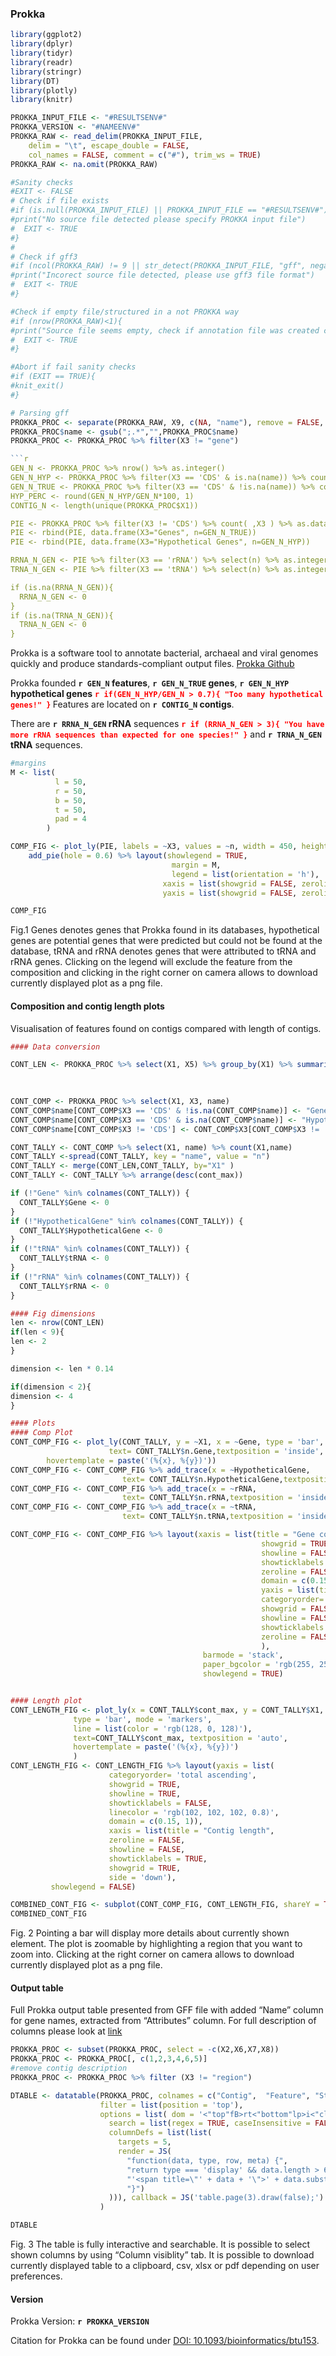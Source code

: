 ### Prokka


```{r, echo=FALSE}
library(ggplot2)
library(dplyr)
library(tidyr)
library(readr)
library(stringr)
library(DT)
library(plotly)
library(knitr)
```

```{r, echo=FALSE}
PROKKA_INPUT_FILE <- "#RESULTSENV#"
PROKKA_VERSION <- "#NAMEENV#"
PROKKA_RAW <- read_delim(PROKKA_INPUT_FILE, 
    delim = "\t", escape_double = FALSE,
    col_names = FALSE, comment = c("#"), trim_ws = TRUE)
PROKKA_RAW <- na.omit(PROKKA_RAW)
```

```{r}
#Sanity checks
#EXIT <- FALSE
# Check if file exists
#if (is.null(PROKKA_INPUT_FILE) || PROKKA_INPUT_FILE == "#RESULTSENV#"){
#print("No source file detected please specify PROKKA input file")
#  EXIT <- TRUE
#}
#
# Check if gff3
#if (ncol(PROKKA_RAW) != 9 || str_detect(PROKKA_INPUT_FILE, "gff", negate = TRUE)){
#print("Incorect source file detected, please use gff3 file format")
#  EXIT <- TRUE
#}

#Check if empty file/structured in a not PROKKA way 
#if (nrow(PROKKA_RAW)<1){
#print("Source file seems empty, check if annotation file was created correctly")
#  EXIT <- TRUE
#}

```

```{r}
#Abort if fail sanity checks
#if (EXIT == TRUE){
#knit_exit()
#}
```

```{r}
# Parsing gff
PROKKA_PROC <- separate(PROKKA_RAW, X9, c(NA, "name"), remove = FALSE, "Name=")
PROKKA_PROC$name <- gsub(";.*","",PROKKA_PROC$name)
PROKKA_PROC <- PROKKA_PROC %>% filter(X3 != "gene")

```{r}
GEN_N <- PROKKA_PROC %>% nrow() %>% as.integer()
GEN_N_HYP <- PROKKA_PROC %>% filter(X3 == 'CDS' & is.na(name)) %>% count() %>% as.integer()
GEN_N_TRUE <- PROKKA_PROC %>% filter(X3 == 'CDS' & !is.na(name)) %>% count() %>% as.integer()
HYP_PERC <- round(GEN_N_HYP/GEN_N*100, 1)
CONTIG_N <- length(unique(PROKKA_PROC$X1))

PIE <- PROKKA_PROC %>% filter(X3 != 'CDS') %>% count( ,X3 ) %>% as.data.frame()
PIE <- rbind(PIE, data.frame(X3="Genes", n=GEN_N_TRUE))
PIE <- rbind(PIE, data.frame(X3="Hypothetical Genes", n=GEN_N_HYP))

RRNA_N_GEN <- PIE %>% filter(X3 == 'rRNA') %>% select(n) %>% as.integer()
TRNA_N_GEN <- PIE %>% filter(X3 == 'tRNA') %>% select(n) %>% as.integer()

if (is.na(RRNA_N_GEN)){
  RRNA_N_GEN <- 0
}
if (is.na(TRNA_N_GEN)){
  TRNA_N_GEN <- 0
}
```
Prokka is a software tool to annotate bacterial, archaeal and viral genomes quickly and produce standards-compliant output files. 
[Prokka Github](https://github.com/tseemann/prokka)

Prokka founded **`r GEN_N` features**, **`r GEN_N_TRUE` genes**, **`r GEN_N_HYP` hypothetical genes** <span style="color:red; font-weight: bold">
`r if(GEN_N_HYP/GEN_N > 0.7){
"Too many hypothetical genes!"
}` </span> Features are located on **`r CONTIG_N` contigs**.

There are **`r RRNA_N_GEN` rRNA** sequences <span style="color:red; font-weight: bold">`r if (RRNA_N_GEN > 3){
"You have more rRNA sequences than expected for one species!"
}`</span> and **`r TRNA_N_GEN` tRNA** sequences.
```{r}
#margins
M <- list(
          l = 50,
          r = 50,
          b = 50,
          t = 50,
          pad = 4
        )

COMP_FIG <- plot_ly(PIE, labels = ~X3, values = ~n, width = 450, height = 450) %>% 
    add_pie(hole = 0.6) %>% layout(showlegend = TRUE,
                                    margin = M,
                                    legend = list(orientation = 'h'),
                                  xaxis = list(showgrid = FALSE, zeroline = FALSE, showticklabels = FALSE),
                                  yaxis = list(showgrid = FALSE, zeroline = FALSE, showticklabels = FALSE))

COMP_FIG
```
Fig.1 Genes denotes genes that Prokka found in its databases, hypothetical genes are potential genes that were predicted but could not be found at the database, tRNA and rRNA denotes genes that were attributed to tRNA and rRNA genes. 
Clicking on the legend will exclude the feature from the composition and clicking in the right corner on camera allows to download currently displayed plot as a png file.  

#### **Composition and contig length plots**
Visualisation of features found on contigs compared with length of contigs.

```{r}
#### Data conversion 

CONT_LEN <- PROKKA_PROC %>% select(X1, X5) %>% group_by(X1) %>% summarise(
                                                                          cont_max = max(X5)
                                                                          )

CONT_COMP <- PROKKA_PROC %>% select(X1, X3, name)
CONT_COMP$name[CONT_COMP$X3 == 'CDS' & !is.na(CONT_COMP$name)] <- "Gene"
CONT_COMP$name[CONT_COMP$X3 == 'CDS' & is.na(CONT_COMP$name)] <- "HypotheticalGene"
CONT_COMP$name[CONT_COMP$X3 != 'CDS'] <- CONT_COMP$X3[CONT_COMP$X3 != 'CDS']

CONT_TALLY <- CONT_COMP %>% select(X1, name) %>% count(X1,name)
CONT_TALLY <-spread(CONT_TALLY, key = "name", value = "n")
CONT_TALLY <- merge(CONT_LEN,CONT_TALLY, by="X1" )
CONT_TALLY <- CONT_TALLY %>% arrange(desc(cont_max))

if (!"Gene" %in% colnames(CONT_TALLY)) {
  CONT_TALLY$Gene <- 0
}
if (!"HypotheticalGene" %in% colnames(CONT_TALLY)) {
  CONT_TALLY$HypotheticalGene <- 0
}
if (!"tRNA" %in% colnames(CONT_TALLY)) {
  CONT_TALLY$tRNA <- 0
}
if (!"rRNA" %in% colnames(CONT_TALLY)) {
  CONT_TALLY$rRNA <- 0
}

#### Fig dimensions
len <- nrow(CONT_LEN)
if(len < 9){
len <- 2
}

dimension <- len * 0.14

if(dimension < 2){
dimension <- 4
}
```
```{r, fig.width = dimension, fig.height = dimension}
#### Plots 
#### Comp Plot
CONT_COMP_FIG <- plot_ly(CONT_TALLY, y = ~X1, x = ~Gene, type = 'bar', orientation = 'h',
                      text= CONT_TALLY$n.Gene,textposition = 'inside', name = 'Gene',
        hovertemplate = paste('(%{x}, %{y})'))
CONT_COMP_FIG <- CONT_COMP_FIG %>% add_trace(x = ~HypotheticalGene, 
                         text= CONT_TALLY$n.HypotheticalGene,textposition = 'inside', name = 'Hypothetical Gene')             
CONT_COMP_FIG <- CONT_COMP_FIG %>% add_trace(x = ~rRNA, 
                         text= CONT_TALLY$n.rRNA,textposition = 'inside', name = 'rRNA') 
CONT_COMP_FIG <- CONT_COMP_FIG %>% add_trace(x = ~tRNA,
                         text= CONT_TALLY$n.tRNA,textposition = 'inside', name = 'tRNA')          

CONT_COMP_FIG <- CONT_COMP_FIG %>% layout(xaxis = list(title = "Gene count",
                                                        showgrid = TRUE,
                                                        showline = FALSE,
                                                        showticklabels = TRUE,
                                                        zeroline = FALSE,
                                                        domain = c(0.15, 1)),
                                                        yaxis = list(title = "Contigs",
                                                        categoryorder= 'total ascending',
                                                        showgrid = FALSE,
                                                        showline = FALSE,
                                                        showticklabels = TRUE,
                                                        zeroline = FALSE
                                                        ),
                                           barmode = 'stack',
                                           paper_bgcolor = 'rgb(255, 255, 255)', plot_bgcolor = 'rgb(255, 255, 255)',
                                           showlegend = TRUE) 


#### Length plot
CONT_LENGTH_FIG <- plot_ly(x = CONT_TALLY$cont_max, y = CONT_TALLY$X1, name = 'Contig length',
              type = 'bar', mode = 'markers',
              line = list(color = 'rgb(128, 0, 128)'),
              text=CONT_TALLY$cont_max, textposition = 'auto',
              hovertemplate = paste('(%{x}, %{y})')
              ) 
CONT_LENGTH_FIG <- CONT_LENGTH_FIG %>% layout(yaxis = list(
                      categoryorder= 'total ascending',
                      showgrid = TRUE, 
                      showline = TRUE, 
                      showticklabels = FALSE,
                      linecolor = 'rgb(102, 102, 102, 0.8)', 
                      domain = c(0.15, 1)),
                      xaxis = list(title = "Contig length",
                      zeroline = FALSE, 
                      showline = FALSE, 
                      showticklabels = TRUE, 
                      showgrid = TRUE,
                      side = 'down'),
         showlegend = FALSE) 

COMBINED_CONT_FIG <- subplot(CONT_COMP_FIG, CONT_LENGTH_FIG, shareY = TRUE, titleX = TRUE) 
COMBINED_CONT_FIG
```
Fig. 2 Pointing a bar will display more details about currently shown element. The plot is zoomable by highlighting a region that you want to zoom into. Clicking at the right corner on camera allows to download currently displayed plot as a png file.

#### **Output table**
Full Prokka output table presented from GFF file with added "Name" column for gene names, extracted from "Attributes" column. For full description of columns please look at [link](https://en.wikipedia.org/wiki/General_feature_format)
```{r}
PROKKA_PROC <- subset(PROKKA_PROC, select = -c(X2,X6,X7,X8))
PROKKA_PROC <- PROKKA_PROC[, c(1,2,3,4,6,5)]
#remove contig description
PROKKA_PROC <- PROKKA_PROC %>% filter (X3 != "region")

DTABLE <- datatable(PROKKA_PROC, colnames = c("Contig",  "Feature", "Start", "End", "Name","Attributes"),  rownames = FALSE, class = 'hover', extensions  = 'Buttons',
                    filter = list(position = 'top'),
                    options = list( dom = '<"top"fB>rt<"bottom"lp>i<"clear">', buttons = c('copy', 'csv', 'excel', 'pdf', 'colvis'), 
                      search = list(regex = TRUE, caseInsensitive = FALSE),
                      columnDefs = list(list(
                        targets = 5,
                        render = JS(
                          "function(data, type, row, meta) {",
                          "return type === 'display' && data.length > 6 ?",
                          "'<span title=\"' + data + '\">' + data.substr(0, 6) + '...</span>' : data;",
                          "}")
                      ))), callback = JS('table.page(3).draw(false);')
                    )

DTABLE

```
Fig. 3 The table is fully interactive and searchable. It is possible to select shown columns by using "Column visiblity" tab. It is possible to download currently displayed table to a clipboard, csv, xlsx or pdf depending on user preferences.

#### **Version**

Prokka Version: **`r PROKKA_VERSION`**


Citation for Prokka can be found under [DOI: 10.1093/bioinformatics/btu153](https://doi.org/10.1093/bioinformatics/btu153).

